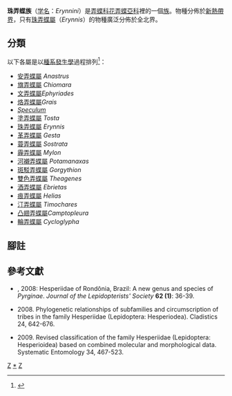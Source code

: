 {{NoteTA
|G1=Butterfly
}}
{{Automatic Taxobox
| taxon = Erynnini
| authority = Brues & Carpenter, 1932
| image = Brown-banded skipper (Timochares ruptifasciata) dorsal (2).jpg
| image_caption = [[波紋汀弄蝶|波紋汀弄蝶]]<br />''Timochares ruptifasciata''
| type_species = [[珠弄蝶|珠弄蝶]] <br />''Papilio tages''
| type_species_authority = Linnaeus, 1758
| subdivision_ranks = [[屬|屬]]
| subdivision = 有18個，詳見正文。
}}

'''珠弄蝶族'''（[[学名|学名]]：''Erynnini''）是[[弄蝶科|弄蝶科]][[花弄蝶亞科|花弄蝶亞科]]裡的一個[[族_(生物)|族]]。物種分佈於[[新熱帶界|新熱帶界]]，只有[[珠弄蝶屬|珠弄蝶屬]]（''Erynnis''）的物種廣泛分佈於全北界。

== 分類 ==
以下各屬是以[[種系發生|種系發生學]]過程排列<ref>{{Cite web |url= http://tolweb.org/Erynnini/95262 |title= Erynnini |accessdate= 2014-07-29 |work= Warren, A. D., Ogawa, J. R. & Brower, A. V. Z. 2009 Revised classification of the family Hesperiidae (Lepidoptera: Hesperioidea) based on combined molecular and morphological data. Systematic Entomology 34, 467-523. |publisher= Tree of Life Project |date= 2009-06-14 |archive-date= 2014-08-09 |archive-url= https://web.archive.org/web/20140809100615/http://tolweb.org/Erynnini/95262 |dead-url= no }}</ref>：
* [[安弄蝶屬|安弄蝶屬]] ''Anastrus''
* [[旗弄蝶屬|旗弄蝶屬]] ''Chiomara''
* [[文弄蝶屬|文弄蝶屬]]''Ephyriades''
* [[烙弄蝶屬|烙弄蝶屬]]''Grais''
* ''[[Speculum|Speculum]]''
* [[塗弄蝶屬|塗弄蝶屬]] ''Tosta''
* [[珠弄蝶屬|珠弄蝶屬]] ''Erynnis''
* [[革弄蝶屬|革弄蝶屬]] ''Gesta''
* [[蓑弄蝶屬|蓑弄蝶屬]] ''Sostrata''
* [[霾弄蝶屬|霾弄蝶屬]] ''Mylon''
* [[河襯弄蝶屬|河襯弄蝶屬]] ''Potamanaxas''
* [[斑駁弄蝶屬|斑駁弄蝶屬]] ''Gorgythion''
* [[雙色弄蝶屬|雙色弄蝶屬]] ''Theagenes''
* [[酒弄蝶屬|酒弄蝶屬]] ''Ebrietas''
* [[痕弄蝶屬|痕弄蝶屬]] ''Helias''
* [[汀弄蝶屬|汀弄蝶屬]] ''Timochares''
* [[凸翅弄蝶屬|凸翅弄蝶屬]]''Camptopleura''
* [[輪弄蝶屬|輪弄蝶屬]] ''Cycloglypha''

== 腳註 ==
{{reflist}}

== 參考文獻 ==
* {{aut|Austin, G.T.}}, 2008: Hesperiidae of Rondônia, Brazil: A new genus and species of ''Pyrginae''. ''Journal of the Lepidopterists' Society'' '''62 (1)''': 36-39.
* {{aut|Warren, A. D., Ogawa, J. R. & Brower, A. V. Z.}} 2008. Phylogenetic relationships of subfamilies and circumscription of tribes in the family Hesperiidae (Lepidoptera: Hesperiodea). Cladistics 24, 642-676.
* {{aut|Warren, A. D., Ogawa, J. R. & Brower, A. V. Z.}} 2009. Revised classification of the family Hesperiidae (Lepidoptera: Hesperioidea) based on combined molecular and morphological data. Systematic Entomology 34, 467-523.

{{Commons category|Erynnini}}

{{taxonbar}}
[[Category:_1932年描述的分类群|Z]]
[[Category:珠弄蝶族|*]]
[[Category:花弄蝶亞科|Z]]